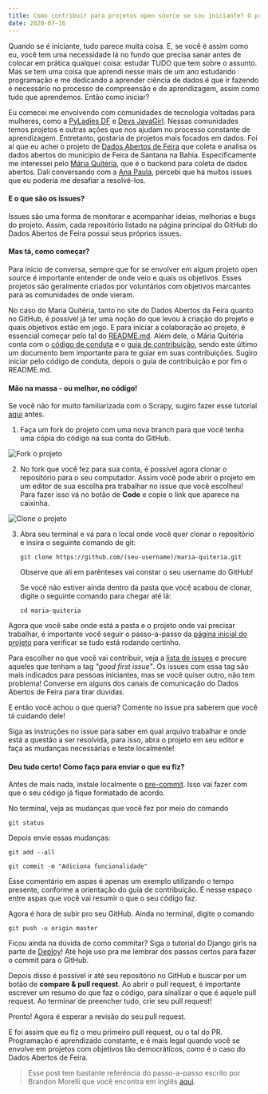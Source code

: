 ```yaml
---
title: Como contribuir para projetos open source se sou iniciante? O projeto Maria Quitéria e meu primeiro pull request!
date: 2020-07-16
---
```


Quando se é iniciante, tudo parece muita coisa. E, se você é assim como eu, você tem uma necessidade lá no fundo que precisa sanar antes de colocar em prática qualquer coisa: estudar TUDO que tem sobre o assunto. Mas se tem uma coisa que aprendi nesse mais de um ano estudando programação e me dedicando a aprender ciência de dados é que ir fazendo é necessário no processo de compreensão e de aprendizagem, assim como tudo que aprendemos. Então como iniciar?

Eu comecei me envolvendo com comunidades de tecnologia voltadas para mulheres, como a [PyLadies DF](https://www.facebook.com/pyladiesdf) e [Devs JavaGirl](https://twitter.com/devsjavagirl). Nessas comunidades temos projetos e outras ações que nos ajudam no processo constante de aprendizagem. Entretanto, gostaria de projetos mais focados em dados. Foi aí que eu achei o projeto de [Dados Abertos de Feira](https://www.dadosabertosdefeira.com.br/) que coleta e analisa os dados abertos do município de Feira de Santana na Bahia. Especificamente me interessei pelo [Mária Quitéria](https://github.com/DadosAbertosDeFeira/maria-quiteria), que é o backend para coleta de dados abertos. Dali conversando com a [Ana Paula](https://twitter.com/AnaPaulaGomess), percebi que há muitos issues que eu poderia me desafiar a resolvê-los.

#### E o que são os issues?

Issues são uma forma de monitorar e acompanhar ideias, melhorias e bugs do projeto. Assim, cada repositório listado na página principal do GitHub do Dados Abertos de Feira possui seus próprios issues.

#### Mas tá, como começar?

Para ínicio de conversa, sempre que for se envolver em algum projeto open source é importante entender de onde veio e quais os objetivos. Esses projetos são geralmente criados por voluntários com objetivos marcantes para as comunidades de onde vieram.

No caso do Maria Quitéria, tanto no site do Dados Abertos da Feira quanto no GitHub, é possível já ter uma noção do que levou à criação do projeto e quais objetivos estão em jogo. E para iniciar a colaboração ao projeto, é essencial começar pelo tal do [README.md](https://github.com/DadosAbertosDeFeira/maria-quiteria/blob/master/README.md). Além dele, o Mária Quitéria conta com o [código de conduta](https://github.com/DadosAbertosDeFeira/maria-quiteria/blob/master/CODE_OF_CONDUCT.md) e o [guia de contribuição](https://github.com/DadosAbertosDeFeira/maria-quiteria/blob/master/CONTRIBUTING.md), sendo este último um documento bem importante para te guiar em suas contribuições. Sugiro iniciar pelo código de conduta, depois o guia de contribuição e por fim o README.md.

#### Mão na massa - ou melhor, no código!

Se você não for muito familiarizada com o Scrapy, sugiro fazer esse tutorial [aqui](https://docs.scrapy.org/en/latest/intro/tutorial.html) antes.

1. Faça um fork do projeto com uma nova branch para que você tenha uma cópia do código na sua conta do GitHub.

![Fork o projeto](../assets/fork-repository.png)

2. No fork que você fez para sua conta, é possível agora clonar o repositório para o seu computador. Assim você pode abrir o projeto em um editor de sua escolha pra trabalhar no issue que você escolheu! Para fazer isso vá no botão de <strong>Code</strong> e copie o link que aparece na caixinha.

![Clone o projeto](../assets/clone-repository.jpg)

3. Abra seu terminal e vá para o local onde você quer clonar o repositório e insira o seguinte comando de git:

    <pre><code>git clone https://github.com/(seu-username)/maria-quiteria.git</code></pre>

    Observe que ali em parênteses vai constar o seu username do GitHub!

    Se você não estiver ainda dentro da pasta que você acabou de clonar, digite o seguinte comando para chegar até lá:

    <pre><code>cd maria-quiteria</code></pre>

Agora que você sabe onde está a pasta e o projeto onde vai precisar trabalhar, é importante você seguir o passo-a-passo da [página inicial do projeto](https://github.com/DadosAbertosDeFeira/maria-quiteria) para verificar se tudo está rodando certinho.

Para escolher no que você vai contribuir, veja a [lista de issues](https://github.com/DadosAbertosDeFeira/maria-quiteria/issues) e procure aqueles que tenham a tag <em>"good first issue"</em>. Os issues com essa tag são mais indicados para pessoas iniciantes, mas se você quiser outro, não tem problema! Converse em alguns dos canais de comunicação do Dados Abertos de Feira para tirar dúvidas. 

E então você achou o que queria? Comente no issue pra saberem que você tá cuidando dele!

Siga as instruções no issue para saber em qual arquivo trabalhar e onde está a questão a ser resolvida, para isso, abra o projeto em seu editor e faça as mudanças necessárias e teste localmente! 

#### Deu tudo certo! Como faço para enviar o que eu fiz?

Antes de mais nada, instale localmente o [pre-commit](https://pre-commit.com/ "Instale antes de enviar o PR!"). Isso vai fazer com que o seu código já fique formatado de acordo.

No terminal, veja as mudanças que você fez por meio do comando

<pre><code>git status</code></pre>

Depois envie essas mudanças:

<pre><code>git add --all</code></pre>

<pre><code>git commit -m "Adiciona funcionalidade"</code></pre>

Esse comentário em aspas é apenas um exemplo utilizando o tempo presente, conforme a orientação do guia de contribuição. É nesse espaço entre aspas que você vai resumir o que o seu código faz.

Agora é hora de subir pro seu GitHub. Ainda no terminal, digite o comando

<pre><code>git push -u origin master</code></pre>

Ficou ainda na dúvida de como commitar? Siga o tutorial do Django girls na parte de [Deploy](https://tutorial.djangogirls.org/pt/deploy/)! Até hoje uso pra me lembrar dos passos certos para fazer o commit para o GitHub. 

Depois disso é possível ir até seu repositório no GitHub e buscar por um botão de <strong>compare & pull request</strong>. Ao abrir o pull request, é importante escrever um resumo do que faz o código, para sinalizar o que é aquele pull request. Ao terminar de preencher tudo, crie seu pull request!

Pronto! Agora é esperar a revisão do seu pull request.

E foi assim que eu fiz o meu primeiro pull request, ou o tal do PR. Programação é aprendizado constante, e é mais legal quando você se envolve em projetos com objetivos tão democráticos, como é o caso do Dados Abertos de Feira.

>Esse post tem bastante referência do passo-a-passo escrito por Brandon Morelli que você encontra em inglês [aqui](https://codeburst.io/a-step-by-step-guide-to-making-your-first-github-contribution-5302260a2940).